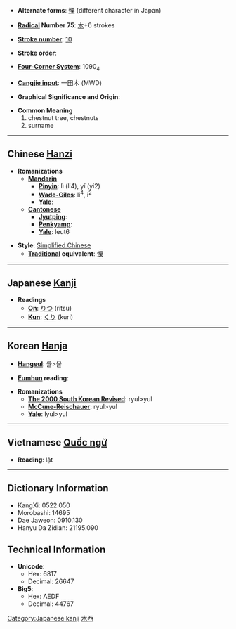 * '''Alternate forms''': [[慄]] (different character in Japan)

* '''[[Wiktionary:Chinese radical index| Radical]] Number 75''': [[Wiktionary:Chinese radical index 木|木]]+6 strokes

* '''[[Wiktionary:Chinese total strokes index|Stroke number]]''': [[Wiktionary:Chinese total strokes index 10|10]]

* '''Stroke order''': 

* '''[[Wiktionary:Chinese four corner index|Four-Corner System]]''': 1090<sub>4</sub>

* '''[[Wiktionary:Chinese Cangjie index|Cangjie input]]''': 一田木 (MWD)

* '''Graphical Significance and Origin''': 

* '''Common Meaning'''
*#chestnut tree, chestnuts
*# surname


----

== Chinese [[Hanzi]] ==

* '''Romanizations'''
** '''[[Mandarin]]'''
*** '''[[Pinyin]]''': lì (li4), yí (yi2)
*** '''[[Wade-Giles]]''': li<sup>4</sup>, i<sup>2</sup>
*** '''[[Yale]]''': 
** '''[[Cantonese]]'''
*** '''[[Jyutping]]''':
*** '''[[Penkyamp]]''': 
*** '''[[Yale]]''': leut6

* '''Style''': [[Simplified Chinese]] 
** '''[[Traditional Chinese|Traditional]] equivalent''': [[慄]]


----

== Japanese [[Kanji]] ==

* '''Readings'''
** '''[[On]]''': [[りつ]] (ritsu)
** '''[[Kun]]''': [[くり]] (kuri)

----

== Korean [[Hanja]] ==

* '''[[Hangeul]]''': 률>율

* '''[[Eumhun]] reading''': 

* '''Romanizations'''
** '''[[The 2000 South Korean Revised Romanization|The 2000 South Korean Revised]]''': ryul>yul
** '''[[McCune-Reischauer]]''': ryul>yul
** '''[[Yale]]''': lyul>yul


----

== Vietnamese [[Quốc ngữ]] ==

* '''Reading''': lật

----

== Dictionary Information ==

* KangXi: 0522.050
* Morobashi: 14695
* Dae Jaweon: 0910.130
* Hanyu Da Zidian: 21195.090

== Technical Information ==

* '''Unicode''':
** Hex: 6817
** Decimal: 26647
* '''Big5''':
** Hex: AEDF
** Decimal: 44767

[[Category:Japanese kanji]]
[[Category:CJKV simplified characters which already existed as traditional characters|木西]]